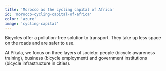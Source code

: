 ```yaml
---
title: 'Morocco as the cycling capital of Africa'
id: 'morocco-cycling-capital-of-africa'
color: 'azure'
image: 'cycling-capital'
---
```


Bicycles offer a pollution-free solution to transport.
They take up less space on the roads and are safer to use.

At Pikala, we focus on three layers of society:
people (bicycle awareness training), business (bicycle employment)
and government institutions (bicycle infrastructure in cities).
